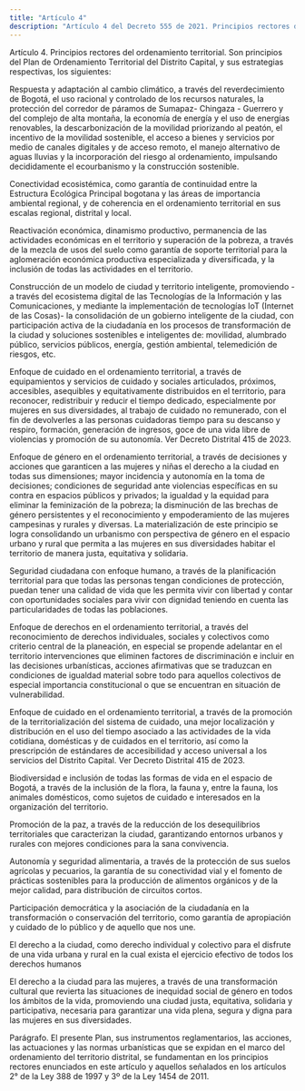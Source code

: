 ```yaml
---
title: "Artículo 4"
description: "Artículo 4 del Decreto 555 de 2021. Principios rectores del ordenamiento territorial."
---
```


Artículo 4. Principios rectores del ordenamiento territorial. Son principios del Plan de Ordenamiento Territorial del Distrito Capital, y sus estrategias respectivas, los siguientes:
 
Respuesta y adaptación al cambio climático, a través del reverdecimiento de Bogotá, el uso racional y controlado de los recursos naturales, la protección del corredor de páramos de Sumapaz- Chingaza - Guerrero y del complejo de alta montaña, la economía de energía y el uso de energías renovables, la descarbonización de la movilidad priorizando al peatón, el incentivo de la movilidad sostenible, el acceso a bienes y servicios por medio de canales digitales y de acceso remoto, el manejo alternativo de aguas lluvias y la incorporación del riesgo al ordenamiento, impulsando decididamente el ecourbanismo y la construcción sostenible.
 
Conectividad ecosistémica, como garantía de continuidad entre la Estructura Ecológica Principal bogotana y las áreas de importancia ambiental regional, y de coherencia en el ordenamiento territorial en sus escalas regional, distrital y local.
 
Reactivación económica, dinamismo productivo, permanencia de las actividades económicas en el territorio y superación de la pobreza, a través de la mezcla de usos del suelo como garantía de soporte territorial para la aglomeración económica productiva especializada y diversificada, y la inclusión de todas las actividades en el territorio.
 
Construcción de un modelo de ciudad y territorio inteligente, promoviendo -a través del ecosistema digital de las Tecnologías de la Información y las Comunicaciones, y mediante la implementación de tecnologías IoT (Internet de las Cosas)- la consolidación de un gobierno inteligente de la ciudad, con participación activa de la ciudadanía en los procesos de transformación de la ciudad y soluciones sostenibles e inteligentes de: movilidad, alumbrado público, servicios públicos, energía, gestión ambiental, telemedición de riesgos, etc.
 
Enfoque de cuidado en el ordenamiento territorial, a través de equipamientos y servicios de cuidado y sociales articulados, próximos, accesibles, asequibles y equitativamente distribuidos en el territorio, para reconocer, redistribuir y reducir el tiempo dedicado, especialmente por mujeres en sus diversidades, al trabajo de cuidado no remunerado, con el fin de devolverles a las personas cuidadoras tiempo para su descanso y respiro, formación, generación de ingresos, goce de una vida libre de violencias y promoción de su autonomía.
Ver Decreto Distrital 415 de 2023.
 
Enfoque de género en el ordenamiento territorial, a través de decisiones y acciones que garanticen a las mujeres y niñas el derecho a la ciudad en todas sus dimensiones; mayor incidencia y autonomía en la toma de decisiones; condiciones de seguridad ante violencias específicas en su contra en espacios públicos y privados; la igualdad y la equidad para eliminar la feminización de la pobreza; la disminución de las brechas de género persistentes y el reconocimiento y empoderamiento de las mujeres campesinas y rurales y diversas. La materialización de este principio se logra consolidando un urbanismo con perspectiva de género en el espacio urbano y rural que permita a las mujeres en sus diversidades habitar el territorio de manera justa, equitativa y solidaria.
 
Seguridad ciudadana con enfoque humano, a través de la planificación territorial para que todas las personas tengan condiciones de protección, puedan tener una calidad de vida que les permita vivir con libertad y contar con oportunidades sociales para vivir con dignidad teniendo en cuenta las particularidades de todas las poblaciones.
 
Enfoque de derechos en el ordenamiento territorial, a través del reconocimiento de derechos individuales, sociales y colectivos como criterio central de la planeación, en especial se propende adelantar en el territorio intervenciones que eliminen factores de discriminación e incluir en las decisiones urbanísticas, acciones afirmativas que se traduzcan en condiciones de igualdad material sobre todo para aquellos colectivos de especial importancia constitucional o que se encuentran en situación de vulnerabilidad.
 
Enfoque de cuidado en el ordenamiento territorial, a través de la promoción de la territorialización del sistema de cuidado, una mejor localización y distribución en el uso del tiempo asociado a las actividades de la vida cotidiana, domésticas y de cuidados en el territorio, así como la prescripción de estándares de accesibilidad y acceso universal a los servicios del Distrito Capital.
Ver Decreto Distrital 415 de 2023.
 
Biodiversidad e inclusión de todas las formas de vida en el espacio de Bogotá, a través de la inclusión de la flora, la fauna y, entre la fauna, los animales domésticos, como sujetos de cuidado e interesados en la organización del territorio.
 
Promoción de la paz, a través de la reducción de los desequilibrios territoriales que caracterizan la ciudad, garantizando entornos urbanos y rurales con mejores condiciones para la sana convivencia.
 
Autonomía y seguridad alimentaria, a través de la protección de sus suelos agrícolas y pecuarios, la garantía de su conectividad vial y el fomento de prácticas sostenibles para la producción de alimentos orgánicos y de la mejor calidad, para distribución de circuitos cortos.
 
Participación democrática y la asociación de la ciudadanía en la transformación o conservación del territorio, como garantía de apropiación y cuidado de lo público y de aquello que nos une.
 
El derecho a la ciudad, como derecho individual y colectivo para el disfrute de una vida urbana y rural en la cual exista el ejercicio efectivo de todos los derechos humanos
 
El derecho a la ciudad para las mujeres, a través de una transformación cultural que revierta las situaciones de inequidad social de género en todos los ámbitos de la vida, promoviendo una ciudad justa, equitativa, solidaria y participativa, necesaria para garantizar una vida plena, segura y digna para las mujeres en sus diversidades.
 
Parágrafo. El presente Plan, sus instrumentos reglamentarios, las acciones, las actuaciones y las normas urbanísticas que se expidan en el marco del ordenamiento del territorio distrital, se fundamentan en los principios rectores enunciados en este artículo y aquellos señalados en los artículos 2° de la Ley 388 de 1997 y 3º de la Ley 1454 de 2011.